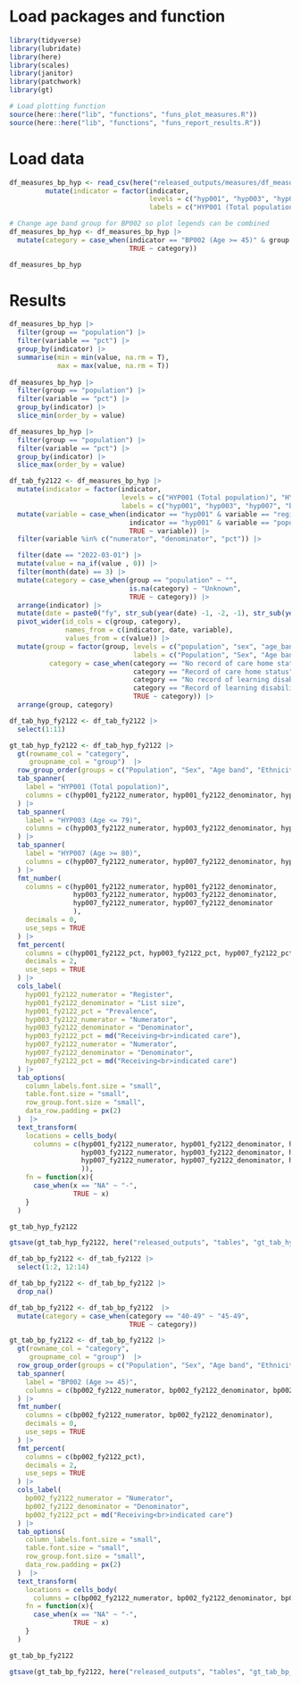# Load packages and function

```r

library(tidyverse)
library(lubridate)
library(here)
library(scales)
library(janitor)
library(patchwork)
library(gt)

```


```r
# Load plotting function
source(here::here("lib", "functions", "funs_plot_measures.R"))
source(here::here("lib", "functions", "funs_report_results.R"))
```

# Load data

```r

df_measures_bp_hyp <- read_csv(here("released_outputs/measures/df_measures_bp_hyp.csv")) |>
         mutate(indicator = factor(indicator, 
                                   levels = c("hyp001", "hyp003", "hyp007", "bp002"),
                                   labels = c("HYP001 (Total population)", "HYP003 (Age <= 79)", "HYP007 (Age >= 80)", "BP002 (Age >= 45)")))

# Change age band group for BP002 so plot legends can be combined
df_measures_bp_hyp <- df_measures_bp_hyp |>
  mutate(category = case_when(indicator == "BP002 (Age >= 45)" & group == "age_band" & category == "45-49" ~ "40-49",
                              TRUE ~ category))

df_measures_bp_hyp

```

# Results

```r

df_measures_bp_hyp |>
  filter(group == "population") |>
  filter(variable == "pct") |>
  group_by(indicator) |>
  summarise(min = min(value, na.rm = T),
            max = max(value, na.rm = T))
  
df_measures_bp_hyp |>
  filter(group == "population") |>
  filter(variable == "pct") |>
  group_by(indicator) |>
  slice_min(order_by = value)

df_measures_bp_hyp |>
  filter(group == "population") |>
  filter(variable == "pct") |>
  group_by(indicator) |>
  slice_max(order_by = value)
```


```r

df_tab_fy2122 <- df_measures_bp_hyp |>
  mutate(indicator = factor(indicator, 
                            levels = c("HYP001 (Total population)", "HYP003 (Age <= 79)", "HYP007 (Age >= 80)", "BP002 (Age >= 45)"),
                            labels = c("hyp001", "hyp003", "hyp007", "bp002"))) |>
  mutate(variable = case_when(indicator == "hyp001" & variable == "register" ~ "numerator",
                              indicator == "hyp001" & variable == "population" ~ "denominator",
                              TRUE ~ variable)) |>
  filter(variable %in% c("numerator", "denominator", "pct")) |>

  filter(date == "2022-03-01") |>
  mutate(value = na_if(value , 0)) |>
  filter(month(date) == 3) |>
  mutate(category = case_when(group == "population" ~ "",
                              is.na(category) ~ "Unknown",
                              TRUE ~ category)) |>
  arrange(indicator) |>
  mutate(date = paste0("fy", str_sub(year(date) -1, -2, -1), str_sub(year(date), -2, -1))) |>
  pivot_wider(id_cols = c(group, category), 
              names_from = c(indicator, date, variable),
              values_from = c(value)) |>
  mutate(group = factor(group, levels = c("population", "sex", "age_band", "ethnicity", "imd_q5", "region", "care_home", "learning_disability"), 
                               labels = c("Population", "Sex", "Age band", "Ethnicity", "IMD", "Region", "Care home status", "Record or learning disability")),
          category = case_when(category == "No record of care home status" ~ "No",
                               category == "Record of care home status" ~ "Yes",
                               category == "No record of learning disability" ~ "No",
                               category == "Record of learning disability" ~ "Yes",
                               TRUE ~ category)) |>
  arrange(group, category)

```



```r

df_tab_hyp_fy2122 <- df_tab_fy2122 |>
  select(1:11)

gt_tab_hyp_fy2122 <- df_tab_hyp_fy2122 |>
  gt(rowname_col = "category",
     groupname_col = "group")  |>
  row_group_order(groups = c("Population", "Sex", "Age band", "Ethnicity", "IMD", "Region", "Care home status", "Record or learning disability")) %>% 
  tab_spanner(
    label = "HYP001 (Total population)",
    columns = c(hyp001_fy2122_numerator, hyp001_fy2122_denominator, hyp001_fy2122_pct)
  ) |>
  tab_spanner(
    label = "HYP003 (Age <= 79)",
    columns = c(hyp003_fy2122_numerator, hyp003_fy2122_denominator, hyp003_fy2122_pct)
  ) |>
  tab_spanner(
    label = "HYP007 (Age >= 80)",
    columns = c(hyp007_fy2122_numerator, hyp007_fy2122_denominator, hyp007_fy2122_pct)
  ) |>
  fmt_number(
    columns = c(hyp001_fy2122_numerator, hyp001_fy2122_denominator,
                hyp003_fy2122_numerator, hyp003_fy2122_denominator,
                hyp007_fy2122_numerator, hyp007_fy2122_denominator
                ),
    decimals = 0,
    use_seps = TRUE
  ) |>
  fmt_percent(
    columns = c(hyp001_fy2122_pct, hyp003_fy2122_pct, hyp007_fy2122_pct),
    decimals = 2,
    use_seps = TRUE
  ) |>  
  cols_label(
    hyp001_fy2122_numerator = "Register",
    hyp001_fy2122_denominator = "List size",
    hyp001_fy2122_pct = "Prevalence",
    hyp003_fy2122_numerator = "Numerator",
    hyp003_fy2122_denominator = "Denominator",
    hyp003_fy2122_pct = md("Receiving<br>indicated care"),
    hyp007_fy2122_numerator = "Numerator",
    hyp007_fy2122_denominator = "Denominator",
    hyp007_fy2122_pct = md("Receiving<br>indicated care")
  ) |>
  tab_options(
    column_labels.font.size = "small",
    table.font.size = "small",
    row_group.font.size = "small",
    data_row.padding = px(2)
  )  |>
  text_transform(
    locations = cells_body(
      columns = c(hyp001_fy2122_numerator, hyp001_fy2122_denominator, hyp001_fy2122_pct, 
                  hyp003_fy2122_numerator, hyp003_fy2122_denominator, hyp003_fy2122_pct, 
                  hyp007_fy2122_numerator, hyp007_fy2122_denominator, hyp007_fy2122_pct
                  )),
    fn = function(x){
      case_when(x == "NA" ~ "-",
                TRUE ~ x)
    }
  )

gt_tab_hyp_fy2122

gtsave(gt_tab_hyp_fy2122, here("released_outputs", "tables", "gt_tab_hyp_fy2122.png"))

```



```r

df_tab_bp_fy2122 <- df_tab_fy2122 |>
  select(1:2, 12:14)

df_tab_bp_fy2122 <- df_tab_bp_fy2122 |>
  drop_na()

df_tab_bp_fy2122 <- df_tab_bp_fy2122  |>
  mutate(category = case_when(category == "40-49" ~ "45-49",
                              TRUE ~ category))

gt_tab_bp_fy2122 <- df_tab_bp_fy2122 |>
  gt(rowname_col = "category",
     groupname_col = "group")  |>
  row_group_order(groups = c("Population", "Sex", "Age band", "Ethnicity", "IMD", "Region", "Care home status", "Record or learning disability")) %>% 
  tab_spanner(
    label = "BP002 (Age >= 45)",
    columns = c(bp002_fy2122_numerator, bp002_fy2122_denominator, bp002_fy2122_pct)
  ) |>
  fmt_number(
    columns = c(bp002_fy2122_numerator, bp002_fy2122_denominator),
    decimals = 0,
    use_seps = TRUE
  ) |>
  fmt_percent(
    columns = c(bp002_fy2122_pct),
    decimals = 2,
    use_seps = TRUE
  ) |>  
  cols_label(
    bp002_fy2122_numerator = "Numerator",
    bp002_fy2122_denominator = "Denominator",
    bp002_fy2122_pct = md("Receiving<br>indicated care")
  ) |>
  tab_options(
    column_labels.font.size = "small",
    table.font.size = "small",
    row_group.font.size = "small",
    data_row.padding = px(2)
  )  |>
  text_transform(
    locations = cells_body(
      columns = c(bp002_fy2122_numerator, bp002_fy2122_denominator, bp002_fy2122_pct)),
    fn = function(x){
      case_when(x == "NA" ~ "-",
                TRUE ~ x)
    }
  )

gt_tab_bp_fy2122

gtsave(gt_tab_bp_fy2122, here("released_outputs", "tables", "gt_tab_bp_fy2122.png"))

```